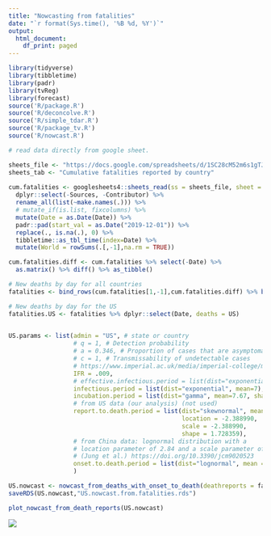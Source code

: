 ```yaml
---
title: "Nowcasting from fatalities"
date: "`r format(Sys.time(), '%B %d, %Y')`"
output:
  html_document:
    df_print: paged
---
```


```r

library(tidyverse)
library(tibbletime)
library(padr)
library(tvReg)
library(forecast)
source('R/package.R')
source('R/deconcolve.R')
source('R/simple_tdar.R')
source('R/package_tv.R')
source('R/nowcast.R')

```

<!-- Get fatalities reports for US states -->
```r
# read data directly from google sheet.

sheets_file <- "https://docs.google.com/spreadsheets/d/1SC28cM52m6s1gTJutpvFxadT9GGu-li90tsqkGuaM48/edit#gid=219891324"
sheets_tab <- "Cumulative fatalities reported by country"
  
cum.fatalities <- googlesheets4::sheets_read(ss = sheets_file, sheet = sheets_tab) %>%
  dplyr::select(-Sources, -Contributor) %>% 
  rename_all(list(~make.names(.))) %>%
  # mutate_if(is.list, fixcolumns) %>%
  mutate(Date = as.Date(Date)) %>%
  padr::pad(start_val = as.Date("2019-12-01")) %>%
  replace(., is.na(.), 0) %>%
  tibbletime::as_tbl_time(index=Date) %>%
  mutate(World = rowSums(.[,-1],na.rm = TRUE))

cum.fatalities.diff <- cum.fatalities %>% select(-Date) %>% 
  as.matrix() %>% diff() %>% as_tibble()

# New deaths by day for all countries
fatalities <- bind_rows(cum.fatalities[1,-1],cum.fatalities.diff) %>% bind_cols(cum.fatalities[,1],.)

# New deaths by day for the US
fatalities.US <- fatalities %>% dplyr::select(Date, deaths = US)
  
```

<!-- Set params for US -->
```r
US.params <- list(admin = "US", # state or country
                  # q = 1, # Detection probability
                  # a = 0.346, # Proportion of cases that are asymptomatic # not used
                  # c = 1, # Transmissability of undetectable cases
                  # https://www.imperial.ac.uk/media/imperial-college/medicine/sph/ide/gida-fellowships/Imperial-College-COVID19-NPI-modelling-16-03-2020.pdf
                  IFR = .009, 
                  # effective.infectious.period = list(dist="exponential", mean=2.67), # our analysis, not used
                  infectious.period = list(dist="exponential", mean=7), # accepted value
                  incubation.period = list(dist="gamma", mean=7.67, shape=4.1775942), # out analysis of US data
                  # from US data (our analysis) (not used)
                  report.to.death.period = list(dist="skewnormal", mean = 0.6123151, sd = 3.1429762,
                                                location = -2.388990, 
                                                scale = -2.388990, 
                                                shape = 1.728359),
                  # from China data: lognormal distribution with a 
                  # location parameter of 2.84 and a scale parameter of 0.52 
                  # (Jung et al.) https://doi.org/10.3390/jcm9020523 
                  onset.to.death.period = list(dist="lognormal", mean = 19.9, sd = 11.4)
                  )
```

<!-- calculate nowcast for US -->
```r

US.nowcast <- nowcast_from_deaths_with_onset_to_death(deathreports = fatalities.US, US.params)
saveRDS(US.nowcast,"US.nowcast.from.fatalities.rds")
```

```r
plot_nowcast_from_death_reports(US.nowcast)
```

![](nowcast-legend-deaths.png)

